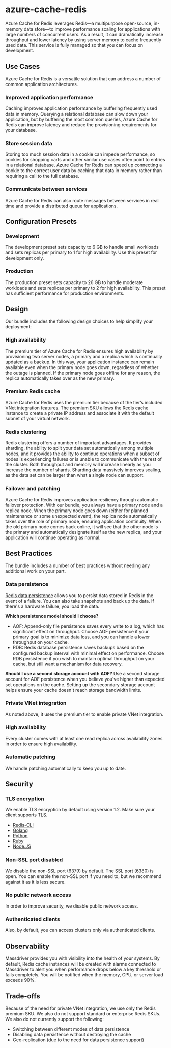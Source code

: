 # azure-cache-redis
Azure Cache for Redis leverages Redis—a multipurpose open-source, in-memory data store—to improve performance scaling for applications with large numbers of concurrent users. As a result, it can dramatically increase throughput and lower latency by using server memory to cache frequently used data. This service is fully managed so that you can focus on development.

## Use Cases
Azure Cache for Redis is a versatile solution that can address a number of common application architectures.
### Improved application performance
Caching improves application performance by buffering frequently used data in memory. Querying a relational database can slow down your application, but by buffering the most common queries, Azure Cache for Redis can improve latency and reduce the provisioning requirements for your database.
### Store session data
Storing too much session data in a cookie can impede performance, so cookies for shopping carts and other similar use cases often point to entries in a relational database. Azure Cache for Redis can speed up connecting a cookie to the correct user data by caching that data in memory rather than requiring a call to the full database.
### Communicate between services
Azure Cache for Redis can also route messages between services in real time and provide a distributed queue for applications.

## Configuration Presets
### Development
The development preset sets capacity to 6 GB to handle small workloads and sets replicas per primary to 1 for high availability. Use this preset for development only.
### Production
The production preset sets capacity to 26 GB to handle moderate workloads and sets replicas per primary to 2 for high availability. This preset has sufficient performance for production environments.

## Design
Our bundle includes the following design choices to help simplify your deployment:
### High availability
The premium tier of Azure Cache for Redis ensures high availability by provisioning two server nodes, a primary and a replica which is continually updated as a backup. In this way, your application instance can remain available even when the primary node goes down, regardless of whether the outage is planned. If the primary node goes offline for any reason, the replica automatically takes over as the new primary.
### Premium Redis cache
Azure Cache for Redis uses the premium tier because of the tier’s included VNet integration features. The premium SKU allows the Redis cache instance to create a private IP address and associate it with the default subnet of your virtual network.
### Redis clustering
Redis clustering offers a number of important advantages. It provides sharding, the ability to split your data set automatically among multiple nodes, and it provides the ability to continue operations when a subset of nodes is experiencing failures or is unable to communicate with the rest of the cluster. Both throughput and memory will increase linearly as you increase the number of shards. Sharding data massively improves scaling, as the data set can be larger than what a single node can support.
### Failover and patching
Azure Cache for Redis improves application resiliency through automatic failover protection. With our bundle, you always have a primary node and a replica node. When the primary node goes down (either for planned maintenance or some unexpected event), the replica node automatically takes over the role of primary node, ensuring application continuity. When the old primary node comes back online, it will see that the other node is the primary and automatically designate itself as the new replica, and your application will continue operating as normal.

## Best Practices
The bundle includes a number of best practices without needing any additional work on your part.
### Data persistence
[Redis data persistence](https://learn.microsoft.com/en-us/azure/azure-cache-for-redis/cache-how-to-premium-persistence) allows you to persist data stored in Redis in the event of a failure. You can also take snapshots and back up the data. If there's a hardware failure, you load the data.

**Which persistence model should I choose?**
* AOF: Append-only file persistence saves every write to a log, which has significant effect on throughput. Choose AOF persistence if your primary goal is to minimize data loss, and you can handle a lower throughput on your cache.
* RDB: Redis database persistence saves backups based on the configured backup interval with minimal effect on performance. Choose RDB persistence if you wish to maintain optimal throughput on your cache, but still want a mechanism for data recovery.

**Should I use a second storage account with AOF?**
Use a second storage account for AOF persistence when you believe you've higher than expected set operations on the cache. Setting up the secondary storage account helps ensure your cache doesn't reach storage bandwidth limits.

### Private VNet integration
As noted above, it uses the premium tier to enable private VNet integration.
### High availability
Every cluster comes with at least one read replica across availability zones in order to ensure high availability.
### Automatic patching
We handle patching automatically to keep you up to date.

## Security
### TLS encryption
We enable TLS encryption by default using version 1.2. Make sure your client supports TLS.
* [Redis-CLI](https://redis.io/docs/ui/cli/#ssltls)
* [Golang](https://redis.uptrace.dev/guide/go-redis.html#using-tls)
* [Python](https://redis-py.readthedocs.io/en/stable/examples/ssl_connection_examples.html)
* [Ruby](https://github.com/redis/redis-rb#ssltls-support)
* [Node.JS](https://github.com/redis/node-redis/blob/master/docs/client-configuration.md#tls)
### Non-SSL port disabled
We disable the non-SSL port (6379) by default. The SSL port (6380) is open. You can enable the non-SSL port if you need to, but we recommend against it as it is less secure.
### No public network access
In order to improve security, we disable public network access.
### Authenticated clients
Also, by default, you can access clusters only via authenticated clients.

## Observability
Massdriver provides you with visibility into the health of your systems. By default, Redis cache instances will be created with alarms connected to Massdriver to alert you when performance drops below a key threshold or fails completely. You will be notified when the memory, CPU, or server load exceeds 90%.

## Trade-offs
Because of the need for private VNet integration, we use only the Redis premium SKU. We also do not support standard or enterprise Redis SKUs.
We also do not currently support the following:
* Switching between different modes of data persistence
* Disabling data persistence without destroying the cache
* Geo-replication (due to the need for data persistence support)
